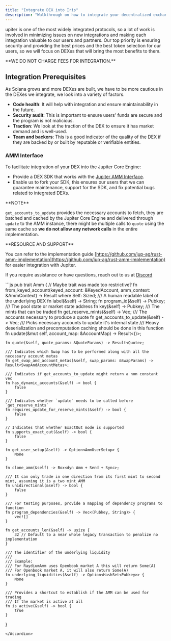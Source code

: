 ```yaml
---
title: "Integrate DEX into Iris"
description: "Walkthrough on how to integrate your decentralized exchanged (DEX) into Iris"
---
```


upiter is one of the most widely integrated protocols, so a lot of work is involved in minimizing issues on new integrations and making each integration valuable to our users and partners. Our top priority is ensuring security and providing the best prices and the best token selection for our users, so we will focus on DEXes that will bring the most benefits to them.

<Warning >
**WE DO NOT CHARGE FEES FOR INTEGRATION.**
</Warning>

## Integration Prerequisites

As Solana grows and more DEXes are built, we have to be more cautious in the DEXes we integrate, we look into a variety of factors.

* **Code health**: It will help with integration and ensure maintainability in the future.
* **Security audit**: This is important to ensure users' funds are secure and the program is not malicious.
* **Traction**: We look at the traction of the DEX to ensure it has market demand and is well-used.
* **Team and backers**: This is a good indicator of the quality of the DEX if they are backed by or built by reputable or verifiable entities.

### AMM Interface

To facilitate integration of your DEX into the Jupiter Core Engine:

* Provide a DEX SDK that works with the [Jupiter AMM Interface](https://docs.rs/crate/jupiter-amm-interface).
* Enable us to fork your SDK, this ensures our users that we can guarantee maintenance, support for the SDK, and fix potential bugs related to integrated DEXs.

<Info>
**NOTE**

  `get_accounts_to_update` provides the necessary accounts to fetch, they are batched and cached by the Jupiter Core Engine and delivered through `update` to the AMM instance, there might be multiple calls to `quote` using the same cache so **we do not allow any network calls** in the entire implementation.
</Info>

<Note>
**RESOURCE AND SUPPORT**

  You can refer to the implementation guide [https://github.com/jup-ag/rust-amm-implementation](https://github.com/jup-ag/rust-amm-implementation) for easier integration with Jupiter.

  If you require assistance or have questions, reach out to us at [Discord](https://discord.gg/jup)
</Note>

<Accordion title="AMM Interface Code Example">
  ```js
  pub trait Amm {
    // Maybe trait was made too restrictive?
    fn from_keyed_account(keyed_account: &KeyedAccount, amm_context: &AmmContext) -> Result<Self>
    where
        Self: Sized;
    /// A human readable label of the underlying DEX
    fn label(&self) -> String;
    fn program_id(&self) -> Pubkey;
    /// The pool state or market state address
    fn key(&self) -> Pubkey;
    /// The mints that can be traded
    fn get_reserve_mints(&self) -> Vec<Pubkey>;
    /// The accounts necessary to produce a quote
    fn get_accounts_to_update(&self) -> Vec<Pubkey>;
    /// Picks necessary accounts to update it's internal state
    /// Heavy deserialization and precomputation caching should be done in this function
    fn update(&mut self, account_map: &AccountMap) -> Result<()>;

    fn quote(&self, quote_params: &QuoteParams) -> Result<Quote>;

    /// Indicates which Swap has to be performed along with all the necessary account metas
    fn get_swap_and_account_metas(&self, swap_params: &SwapParams) -> Result<SwapAndAccountMetas>;

    /// Indicates if get_accounts_to_update might return a non constant vec
    fn has_dynamic_accounts(&self) -> bool {
        false
    }

    /// Indicates whether `update` needs to be called before `get_reserve_mints`
    fn requires_update_for_reserve_mints(&self) -> bool {
        false
    }

    // Indicates that whether ExactOut mode is supported
    fn supports_exact_out(&self) -> bool {
        false
    }

    fn get_user_setup(&self) -> Option<AmmUserSetup> {
        None
    }

    fn clone_amm(&self) -> Box<dyn Amm + Send + Sync>;

    /// It can only trade in one direction from its first mint to second mint, assuming it is a two mint AMM
    fn unidirectional(&self) -> bool {
        false
    }

    /// For testing purposes, provide a mapping of dependency programs to function
    fn program_dependencies(&self) -> Vec<(Pubkey, String)> {
        vec![]
    }

    fn get_accounts_len(&self) -> usize {
        32 // Default to a near whole legacy transaction to penalize no implementation
    }

    /// The identifier of the underlying liquidity
    ///
    /// Example:
    /// For RaydiumAmm uses Openbook market A this will return Some(A)
    /// For Openbook market A, it will also return Some(A)
    fn underlying_liquidities(&self) -> Option<HashSet<Pubkey>> {
        None
    }

    /// Provides a shortcut to establish if the AMM can be used for trading
    /// If the market is active at all
    fn is_active(&self) -> bool {
        true
    }
}
  ```
</Accordion>
